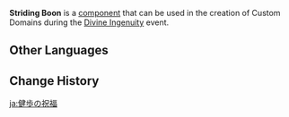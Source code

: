 {{Component Infobox
|id          = 5002
|image       = Item Striding Boon.png
|load        = 3
|description = Collect this to give your character a Movement SPD buff.
|placement   = Free
|category    = Blessings
|size        = 2 · 2 · 2
}}
'''Striding Boon''' is a [[component]] that can be used in the creation of Custom Domains during the [[Divine Ingenuity]] event.

==Other Languages==
{{Other Languages
|default_hidden = 1
|en      = Striding Boon
|zhs     = 健步祝福
|zhs_rm  = Jiànbù Zhùfú
|zht     = 健步祝福
|zht_rm  = Jiànbù Zhùfú
|ja      = 健歩の祝福
|ja_rm   = Kenpo no Shukufuku
|ko      = 성큼성큼 축복
|ko_rm   = Seongkeumseongkeum Chukbok
|es      = Bendición pasoligero
|fr      = Bénédiction d'allure
|ru      = Благословение скорости
|th      = พรก้าวว่องไว
|th_rm   = 
|vi      = Chúc Phúc Vững Bước
|de      = Wandersegen
|id      = Striding Boon
|pt      = Bênção Galopante
|tr      = Koşma Lütfu
|it      = Pacchia fulminea
}}

==Change History==
{{Change History|2.5}}

[[ja:健歩の祝福]]